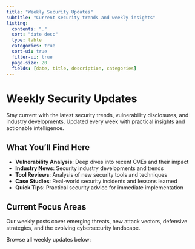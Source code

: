 ```yaml
---
title: "Weekly Security Updates"
subtitle: "Current security trends and weekly insights"
listing:
  contents: "."
  sort: "date desc"
  type: table
  categories: true
  sort-ui: true
  filter-ui: true
  page-size: 20
  fields: [date, title, description, categories]
---
```


# Weekly Security Updates

Stay current with the latest security trends, vulnerability disclosures, and industry developments. Updated every week with practical insights and actionable intelligence.

## What You'll Find Here

- **Vulnerability Analysis**: Deep dives into recent CVEs and their impact
- **Industry News**: Security industry developments and trends
- **Tool Reviews**: Analysis of new security tools and techniques
- **Case Studies**: Real-world security incidents and lessons learned
- **Quick Tips**: Practical security advice for immediate implementation

## Current Focus Areas

Our weekly posts cover emerging threats, new attack vectors, defensive strategies, and the evolving cybersecurity landscape.

Browse all weekly updates below:
